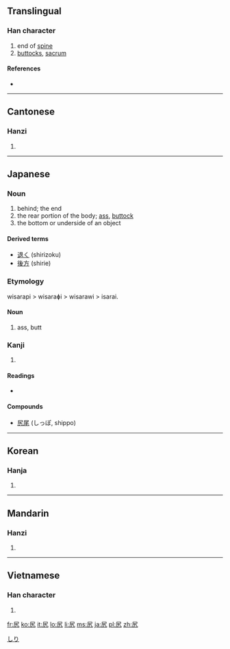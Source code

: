 ==Translingual==

===Han character===
{{Han char|rn=44|rad=尸|as=02|sn=5|four=7721<sub>7</sub>|canj=尸大弓 (SKN)}}

# end of [[spine]]
# [[buttocks]], [[sacrum]]

====References====
* {{Han ref|kx=0300.020|dkj=07634|dj=0595.120|hdz=20965.050|uh=5C3B|ud=23611|bh=C975|bd=51573}}

----

==Cantonese==

===Hanzi===
{{yue-hanzi|jyut=|y=haau1}}

# {{defn|Cantonese|sort=尸02}}

----

==Japanese==

===Noun===
{{ja-noun|k|hira=しり|rom=shiri}}

# behind; the end
# the rear portion of the body; [[ass]], [[buttock]]
# the bottom or underside of an object

====Derived terms====

* [[退く]] (shirizoku)
* [[後方]] (shirie)

===Etymology===

wisarapi > wisaraɸi > wisarawi > isarai.

====Noun====
{{rfc-level|Noun at L4+ not in L3 Ety section|lang=ja}}
{{ja-noun|k|hira=いさらい|hhira=ゐさらひ|rom=isarai}}

# ass, butt

===Kanji===
{{ja-kanji|grade=|rs=尸02}}

# {{defn|Japanese}}

====Readings====
* {{ja-readings|on=[[こう]] (kō)|kun=[[しり]] (shiri)}}

====Compounds====
* [[尻尾]] (しっぽ, shippo)

[[Category:1000 Japanese basic words|しり]]

----

==Korean==

===Hanja===
{{ko-hanja|hangeul=고|rv=go|mr=ko}}

# {{defn|Korean|sort=尸02}}

----

==Mandarin==

===Hanzi===
{{cmn-hanzi|pin=[[kāo]] ([[kao1]]), [[yǐ]] ([[yi3]])|wg=k'ao<sup>1</sup>, i<sup>3</sup>}}

# {{defn|Mandarin|sort=尸02}}

----

==Vietnamese==

===Han character===
{{vi-hantu|[[khào]]|rs=尸02}}

# {{defn|Vietnamese|sort=尸02}}

[[fr:尻]]
[[ko:尻]]
[[it:尻]]
[[lo:尻]]
[[li:尻]]
[[ms:尻]]
[[ja:尻]]
[[pl:尻]]
[[zh:尻]]